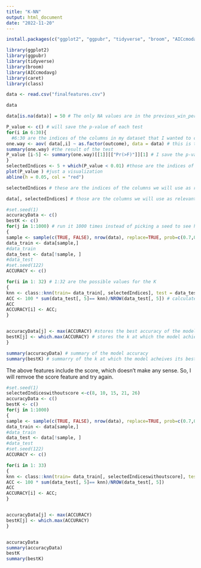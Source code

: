 ```yaml
---
title: "K-NN"
output: html_document
date: "2022-11-20"
---
```


```r
install.packages(c("ggplot2", "ggpubr", "tidyverse", "broom", "AICcmodavg"))
```

```r
library(ggplot2)
library(ggpubr)
library(tidyverse)
library(broom)
library(AICcmodavg)
library(caret)
library(class)
```


```r
data <- read.csv("finalfeatures.csv")
```

```r
data
```

```r
data[is.na(data)] = 50 # The only NA values are in the previous_win_percentage column because it calculates the win percentage of previous matches; it's NA for the first match for every team beacuse there are no mathces before first match for each team. So, I changed it to 50 percent whenever it's NA.
```

```r
P_value <- c() # will save the p-value of each test
for(i in 6:30){
  #6:30 are the indices of the columns in my dataset that I wanted to check whether they are relevant features or not.
one.way <- aov( data[,i] ~ as.factor(outcome), data = data) # this is the test
summary(one.way) #the result of the test
P_value [i-5] <- summary(one.way)[[1]][["Pr(>F)"]][1] # I save the p-value of each column in the p-value vector. the (i-5) index is just to avoid NAs
}
selectedIndices <- 5 + which(P_value < 0.01) #those are the indices of the features with p-value less than 0.01. Usually, 0.05 is the cutoff, but to find even better features, I made the cutoff less than 0.01. Tweak the cutoff as you want.
plot(P_value ) #just a visualization 
abline(h = 0.05, col = "red")
```

```r
selectedIndices # these are the indices of the columns we will use as relevant features.
```

```r
data[, selectedIndices] # those are the columns we will use as relevant features
```
```r
#set.seed(1)
accuracyData <- c()
bestK <- c()
for(j in 1:1000) # run it 1000 times instead of picking a seed to see how the model actually perform with various datasets
{
sample <- sample(c(TRUE, FALSE), nrow(data), replace=TRUE, prob=c(0.7,0.3)) #sampling the training and the test data
data_train <- data[sample,] 
#data_train
data_test <- data[!sample, ]
#data_test
#set.seed(122)
ACCURACY <- c()

for(i in 1: 32) # 1:32 are the possible values for the K
{
knn <- class::knn(train= data_train[, selectedIndices], test = data_test[, selectedIndices], cl= data_train[, 5], k= i)
ACC <- 100 * sum(data_test[, 5]== knn)/NROW(data_test[, 5]) # calculates the accuracy of the model
ACC
ACCURACY[i] <- ACC;
}


accuracyData[j] <- max(ACCURACY) #stores the best accuracy of the model 
bestK[j] <- which.max(ACCURACY) # stores the k at which the model achieved its best accuracy
}

summary(accuracyData) # summary of the model accuracy
summary(bestK) # summarry of the k at which the model acheives its best accuracy
```

The above features include the score, which doesn't make any sense. So, I will remvoe the score feature and try again.

```r
#set.seed(1)
selectedIndiceswithoutscore <-c(8, 10, 15, 21, 26)
accuracyData <- c()
bestK <- c()
for(j in 1:1000)
{
sample <- sample(c(TRUE, FALSE), nrow(data), replace=TRUE, prob=c(0.7,0.3))
data_train <- data[sample,] 
#data_train
data_test <- data[!sample, ]
#data_test
#set.seed(122)
ACCURACY <- c()

for(i in 1: 33)
{
knn <- class::knn(train= data_train[, selectedIndiceswithoutscore], test = data_test[, selectedIndiceswithoutscore], cl= data_train[, 5], k= i)
ACC <- 100 * sum(data_test[, 5]== knn)/NROW(data_test[, 5])
ACC
ACCURACY[i] <- ACC;
}


accuracyData[j] <- max(ACCURACY)
bestK[j] <- which.max(ACCURACY)
}


accuracyData
summary(accuracyData)
bestK
summary(bestK)
```

